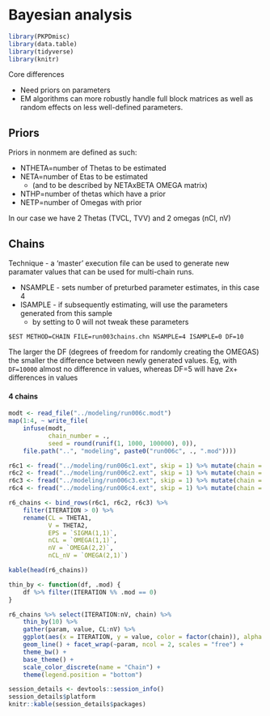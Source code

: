 # Bayesian analysis

```r
library(PKPDmisc)
library(data.table)
library(tidyverse)
library(knitr)
```

Core differences

* Need priors on parameters
* EM algorithms can more robustly handle full block matrices as well as
random effects on less well-defined parameters.

## Priors

Priors in nonmem are defined as such:


* NTHETA=number of Thetas to be estimated
* NETA=number of Etas to be estimated
    * (and to be described by NETAxBETA OMEGA matrix)
* NTHP=number of thetas which have a prior
* NETP=number of Omegas with prior

In our case we have 2 Thetas (TVCL, TVV) and 2 omegas (nCl, nV)


## Chains

Technique - a 'master' execution file can be used to generate new paramater values
that can be used for multi-chain runs.

* NSAMPLE - sets number of preturbed parameter estimates, in this case 4
* ISAMPLE - if subsequently estimating, will use the parameters generated from this sample
    * by setting to 0 will not tweak these parameters

```
$EST METHOD=CHAIN FILE=run003chains.chn NSAMPLE=4 ISAMPLE=0 DF=10
```

The larger the DF (degrees of freedom for randomly creating the OMEGAS) the smaller the
difference between newly generated values. Eg, with `DF=10000` almost no difference in values,
whereas DF=5 will have 2x+ differences in values



#### 4 chains

```r
modt <- read_file("../modeling/run006c.modt")
map(1:4, ~ write_file(
    infuse(modt, 
           chain_number = ., 
           seed = round(runif(1, 1000, 100000), 0)), 
    file.path("..", "modeling", paste0("run006c", ., ".mod"))))
```

```r
r6c1 <- fread("../modeling/run006c1.ext", skip = 1) %>% mutate(chain = 1)
r6c2 <- fread("../modeling/run006c2.ext", skip = 1) %>% mutate(chain = 2)
r6c3 <- fread("../modeling/run006c3.ext", skip = 1) %>% mutate(chain = 3)
r6c4 <- fread("../modeling/run006c4.ext", skip = 1) %>% mutate(chain = 4)
```


```r
r6_chains <- bind_rows(r6c1, r6c2, r6c3) %>% 
    filter(ITERATION > 0) %>%
    rename(CL = THETA1,
           V = THETA2,
           EPS = `SIGMA(1,1)`,
           nCL = `OMEGA(1,1)`,
           nV = `OMEGA(2,2)`,
           nCL_nV = `OMEGA(2,1)`)
```

```r
kable(head(r6_chains))
```
```r
thin_by <- function(df, .mod) {
    df %>% filter(ITERATION %% .mod == 0)
}
```

```r
r6_chains %>% select(ITERATION:nV, chain) %>%
    thin_by(10) %>%
    gather(param, value, CL:nV) %>%
    ggplot(aes(x = ITERATION, y = value, color = factor(chain)), alpha = 0.6) +
    geom_line() + facet_wrap(~param, ncol = 2, scales = "free") +
    theme_bw() +
    base_theme() +
    scale_color_discrete(name = "Chain") + 
    theme(legend.position = "bottom") 
```

```r
session_details <- devtools::session_info()
session_details$platform
knitr::kable(session_details$packages)
```
